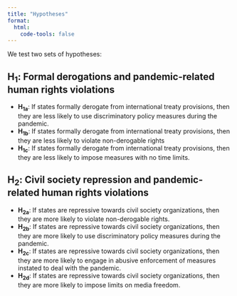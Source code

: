 ```yaml
---
title: "Hypotheses"
format:
  html:
    code-tools: false
---
```


We test two sets of hypotheses:

## H~1~: Formal derogations and pandemic-related human rights violations

- **H~1a~**: If states formally derogate from international treaty provisions, then they are less likely to use discriminatory policy measures during the pandemic.
- **H~1b~**: If states formally derogate from international treaty provisions, then they are less likely to violate non-derogable rights
- **H~1c~**: If states formally derogate from international treaty provisions, then they are less likely to impose measures with no time limits.

## H~2~: Civil society repression and pandemic-related human rights violations

- **H~2a~**: If states are repressive towards civil society organizations, then they are more likely to violate non-derogable rights.
- **H~2b~**: If states are repressive towards civil society organizations, then they are more likely to use discriminatory policy measures during the pandemic.
- **H~2c~**: If states are repressive towards civil society organizations, then they are more likely to engage in abusive enforcement of measures instated to deal with the pandemic.
- **H~2d~**: If states are repressive towards civil society organizations, then they are more likely to impose limits on media freedom.
